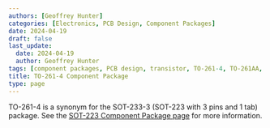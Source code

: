 ```yaml
---
authors: [Geoffrey Hunter]
categories: [Electronics, PCB Design, Component Packages]
date: 2024-04-19
draft: false
last_update:
  date: 2024-04-19
  author: Geoffrey Hunter
tags: [component packages, PCB design, transistor, TO-261-4, TO-261AA, SOT-223]
title: TO-261-4 Component Package
type: page
---
```



TO-261-4 is a synonym for the SOT-233-3 (SOT-223 with 3 pins and 1 tab) package. See the [SOT-223 Component Package page](/pcb-design/component-packages/sot-223-component-package/) for more information.
